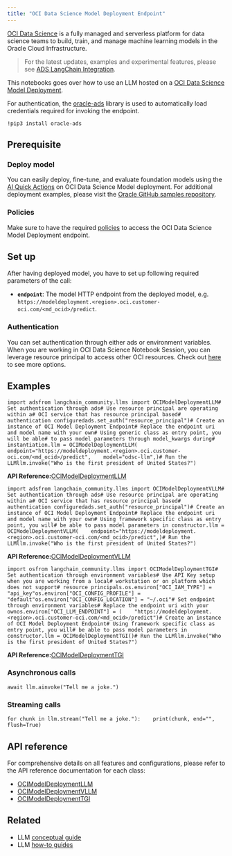 ```yaml
---
title: "OCI Data Science Model Deployment Endpoint"
---
```


[OCI Data Science](https://docs.oracle.com/en-us/iaas/data-science/using/home.htm) is a fully managed and serverless platform for data science teams to build, train, and manage machine learning models in the Oracle Cloud Infrastructure.

> For the latest updates, examples and experimental features, please see [ADS LangChain Integration](https://accelerated-data-science.readthedocs.io/en/latest/user_guide/large_language_model/langchain_models.html).

This notebooks goes over how to use an LLM hosted on a [OCI Data Science Model Deployment](https://docs.oracle.com/en-us/iaas/data-science/using/model-dep-about.htm).

For authentication, the [oracle-ads](https://accelerated-data-science.readthedocs.io/en/latest/user_guide/cli/authentication.html) library is used to automatically load credentials required for invoking the endpoint.

```
!pip3 install oracle-ads
```

## Prerequisite

### Deploy model

You can easily deploy, fine-tune, and evaluate foundation models using the [AI Quick Actions](https://docs.oracle.com/en-us/iaas/data-science/using/ai-quick-actions.htm) on OCI Data Science Model deployment. For additional deployment examples, please visit the [Oracle GitHub samples repository](https://github.com/oracle-samples/oci-data-science-ai-samples/blob/main/ai-quick-actions/llama3-with-smc.md).

### Policies

Make sure to have the required [policies](https://docs.oracle.com/en-us/iaas/data-science/using/model-dep-policies-auth.htm#model_dep_policies_auth__predict-endpoint) to access the OCI Data Science Model Deployment endpoint.

## Set up

After having deployed model, you have to set up following required parameters of the call:

* **`endpoint`**: The model HTTP endpoint from the deployed model, e.g. `https://modeldeployment.<region>.oci.customer-oci.com/<md_ocid>/predict`.

### Authentication

You can set authentication through either ads or environment variables. When you are working in OCI Data Science Notebook Session, you can leverage resource principal to access other OCI resources. Check out [here](https://accelerated-data-science.readthedocs.io/en/latest/user_guide/cli/authentication.html) to see more options.

## Examples

```
import adsfrom langchain_community.llms import OCIModelDeploymentLLM# Set authentication through ads# Use resource principal are operating within a# OCI service that has resource principal based# authentication configuredads.set_auth("resource_principal")# Create an instance of OCI Model Deployment Endpoint# Replace the endpoint uri and model name with your own# Using generic class as entry point, you will be able# to pass model parameters through model_kwargs during# instantiation.llm = OCIModelDeploymentLLM(    endpoint="https://modeldeployment.<region>.oci.customer-oci.com/<md_ocid>/predict",    model="odsc-llm",)# Run the LLMllm.invoke("Who is the first president of United States?")
```

**API Reference:**[OCIModelDeploymentLLM](https://python.langchain.com/api_reference/community/llms/langchain_community.llms.oci_data_science_model_deployment_endpoint.OCIModelDeploymentLLM.html)

```
import adsfrom langchain_community.llms import OCIModelDeploymentVLLM# Set authentication through ads# Use resource principal are operating within a# OCI service that has resource principal based# authentication configuredads.set_auth("resource_principal")# Create an instance of OCI Model Deployment Endpoint# Replace the endpoint uri and model name with your own# Using framework specific class as entry point, you will# be able to pass model parameters in constructor.llm = OCIModelDeploymentVLLM(    endpoint="https://modeldeployment.<region>.oci.customer-oci.com/<md_ocid>/predict",)# Run the LLMllm.invoke("Who is the first president of United States?")
```

**API Reference:**[OCIModelDeploymentVLLM](https://python.langchain.com/api_reference/community/llms/langchain_community.llms.oci_data_science_model_deployment_endpoint.OCIModelDeploymentVLLM.html)

```
import osfrom langchain_community.llms import OCIModelDeploymentTGI# Set authentication through environment variables# Use API Key setup when you are working from a local# workstation or on platform which does not support# resource principals.os.environ["OCI_IAM_TYPE"] = "api_key"os.environ["OCI_CONFIG_PROFILE"] = "default"os.environ["OCI_CONFIG_LOCATION"] = "~/.oci"# Set endpoint through environment variables# Replace the endpoint uri with your ownos.environ["OCI_LLM_ENDPOINT"] = (    "https://modeldeployment.<region>.oci.customer-oci.com/<md_ocid>/predict")# Create an instance of OCI Model Deployment Endpoint# Using framework specific class as entry point, you will# be able to pass model parameters in constructor.llm = OCIModelDeploymentTGI()# Run the LLMllm.invoke("Who is the first president of United States?")
```

**API Reference:**[OCIModelDeploymentTGI](https://python.langchain.com/api_reference/community/llms/langchain_community.llms.oci_data_science_model_deployment_endpoint.OCIModelDeploymentTGI.html)

### Asynchronous calls

```
await llm.ainvoke("Tell me a joke.")
```

### Streaming calls

```
for chunk in llm.stream("Tell me a joke."):    print(chunk, end="", flush=True)
```

## API reference

For comprehensive details on all features and configurations, please refer to the API reference documentation for each class:

* [OCIModelDeploymentLLM](https://python.langchain.com/api_reference/community/llms/langchain_community.llms.oci_data_science_model_deployment_endpoint.OCIModelDeploymentLLM.html)
* [OCIModelDeploymentVLLM](https://python.langchain.com/api_reference/community/llms/langchain_community.llms.oci_data_science_model_deployment_endpoint.OCIModelDeploymentVLLM.html)
* [OCIModelDeploymentTGI](https://python.langchain.com/api_reference/community/llms/langchain_community.llms.oci_data_science_model_deployment_endpoint.OCIModelDeploymentTGI.html)

## Related

* LLM [conceptual guide](/oss/concepts/text_llms)
* LLM [how-to guides](/oss/how_to/#llms)
